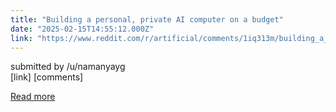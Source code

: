 ```yaml
---
title: "Building a personal, private AI computer on a budget"
date: "2025-02-15T14:55:12.000Z"
link: "https://www.reddit.com/r/artificial/comments/1iq313m/building_a_personal_private_ai_computer_on_a/"
---
```


submitted by    /u/namanyayg  
 [link]   [comments]

[Read more](https://www.reddit.com/r/artificial/comments/1iq313m/building_a_personal_private_ai_computer_on_a/)
